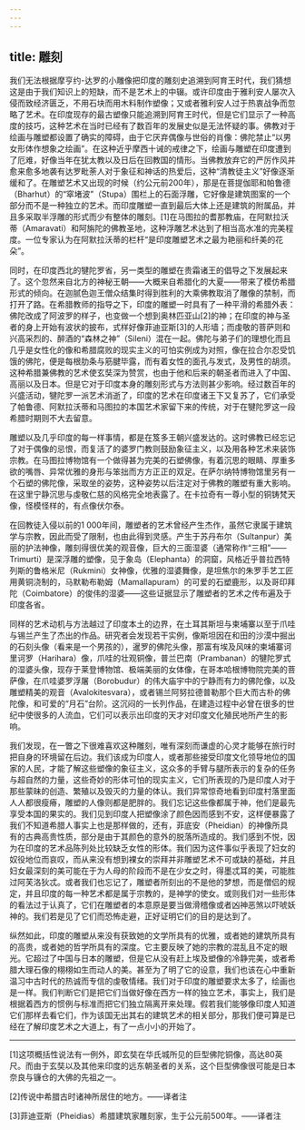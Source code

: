 ```yaml
---
---
---
```

title: 雕刻
---




我们无法根据摩亨约-达罗的小雕像把印度的雕刻史追溯到阿育王时代，我们猜想这是由于我们知识上的短缺，而不是艺术上的中辍。或许印度由于雅利安人屡次入侵而致经济匮乏，不用石块而用木料制作塑像；又或者雅利安人过于热衷战争而忽略了艺术。在印度现存的最古塑像只能追溯到阿育王时代，但是它们显示了一种高度的技巧，这种艺术在当时已经有了数百年的发展史似是无法怀疑的事。佛教对于绘画与雕塑都设置了确实的障碍，由于它厌弃偶像与世俗的肖像：佛陀禁止“以男女形体作想象之绘画”。在这种近乎摩西十诫的戒律之下，绘画与雕塑在印度遭到了厄难，好像当年在犹太教以及日后在回教国的情形。当佛教放弃它的严厉作风并愈来愈多地袭有达罗毗荼人对于象征和神话的热爱后，这种“清教徒主义”好像逐渐缓和了。在雕塑艺术又出现的时候（约公元前200年），那是在菩提伽耶和帕鲁德（Bharhut）的“窣堵波”（Stupa）围栏上的石面浮雕，它好像是建筑图案的一个部分而不是一种独立的艺术。而印度雕塑一直到最后大体上还是建筑的附属品，并且多采取半浮雕的形式而少有整体的雕刻。[1]在马图拉的耆那教庙，在阿默拉沃蒂（Amaravati）和阿旃陀的佛教圣地，这种浮雕艺术达到了相当高水准的完美程度。一位专家认为在阿默拉沃蒂的栏杆“是印度雕塑艺术之最为艳丽和纤美的花朵”。

同时，在印度西北的犍陀罗省，另一类型的雕塑在贵霜诸王的倡导之下发展起来了。这个忽然来自北方的神秘王朝——大概来自希腊化的大夏——带来了模仿希腊形式的倾向。在迦腻色迦王僧众结集时得到胜利的大乘佛教取消了雕像的禁制，而打开了路。在希腊教师的指导之下，印度的雕塑一时具有了一种平滑的希腊外表：佛陀改成了阿波罗的样子，也变做一个想到奥林匹亚山[2]的神；在印度的神与圣者的身上开始有波状的披布，式样好像菲迪亚斯[3]的人形墙；而虔敬的菩萨则和兴高采烈的、醉酒的“森林之神”（Sileni）混在一起。佛陀与弟子们的理想化而且几乎是女性化的像和希腊腐败的现实主义的可怕实例成为对照，像在拉合尔忍受饥饿的佛陀，便是每根肋条与筋腱毕露，而有着女性的面孔与发式，及男性的胡须。这种希腊兼佛教的艺术使玄奘深为赞赏，也由于他和后来的朝圣者而进入了中国、高丽以及日本。但是它对于印度本身的雕刻形式与方法则甚少影响。经过数百年的兴盛活动，犍陀罗一派艺术消逝了，印度的艺术在印度诸王下又复苏了，它们承受了帕鲁德、阿默拉沃蒂和马图拉的本国艺术家留下来的传统，对于在犍陀罗这一段希腊时期则不大去留意。

雕塑以及几乎印度的每一样事情，都是在笈多王朝兴盛发达的。这时佛教已经忘记了对于偶像的忌恨，而复活了的婆罗门教则鼓励象征主义，以及用各种艺术来装饰宗教。在马图拉博物馆有一个做得甚为完美的石塑佛像，有着沉思的眼睛、厚重多欲的嘴唇、异常优雅的身形与笨拙而方方正正的双足。在萨尔纳特博物馆里另有一个石塑的佛陀像，采取坐的姿势，这种姿势以后注定对于佛教的雕塑有重大影响。在这里宁静沉思与虔敬仁慈的风格完全地表露了。在卡拉奇有一尊小型的铜铸梵天像，怪模怪样的，有点像伏尔泰。

在回教徒入侵以前的1 000年间，雕塑者的艺术曾经产生杰作，虽然它隶属于建筑学与宗教，因此而受了限制，也由此得到灵感。产生于苏丹布尔（Sultanpur）美丽的护法神像，雕刻得很优美的观音像，巨大的三面湿婆（通常称作“三相”——Trimurti）是深浮雕的塑像，见于象岛（Elephanta）的洞窟，风格近乎普拉西特列斯的鲁格米尼（Rukmini）女神像，优雅的湿婆舞像，是坦焦尔的朱罗手艺工匠用黄铜浇制的，马默勒布勒姆（Mamallapuram）的可爱的石塑鹿形，以及哥印拜陀（Coimbatore）的俊伟的湿婆——这些证据显示了雕塑者的艺术之传布遍及于印度各省。

同样的艺术动机与方法越过了印度本土的边界，在土耳其斯坦与柬埔寨以至于爪哇与锡兰产生了杰出的作品。研究者会发现若干实例，像斯坦因在和田的沙漠中掘出的石刻头像（看来是一个男孩的），暹罗的佛陀头像，那富有埃及风味的柬埔寨诃里诃罗（Harihara）像，爪哇的壮观铜像，普兰巴南（Prambanan）的犍陀罗式的湿婆头像，现存于莱登博物馆、极端美丽的女体像，在哥本哈根博物院完美的菩萨像，在爪哇婆罗浮屠（Borobudur）的伟大庙宇中的宁静而有力的佛陀像，以及雕塑精美的观音（Avalokitesvara），或者锡兰阿努拉德普勒那个巨大而古朴的佛陀像，和可爱的“月石”台阶。这沉闷的一长列作品，在建造过程中必曾在很多的世纪中使很多的人流血，它们可以表示出印度的天才对印度文化殖民地所产生的影响。

我们发现，在一瞥之下很难喜欢这种雕刻，唯有深刻而谦虚的心灵才能够在旅行时把自身的环境留在后边。我们该成为印度人，或者那些接受印度文化领导地位的国家的人民，才能了解这些塑像的象征主义，这众多的手臂与腿所表示的复杂的任务与超自然的力量，这些奇妙的形体可怕的现实主义，它们所表现的乃是印度人对于那些蒙昧的创造、繁殖以及毁灭的力量的体认。我们异常惊奇地看到印度村落里面人人都很瘦瘠，雕塑的人像则都是肥胖的。我们忘记这些像都属于神，他们是最先享受本国的果实的。我们见到印度人把塑像涂了颜色因而感到不安，这样便暴露了我们不知道希腊人事实上也是那样做的，还有，菲底安（Pheidian）的神像所具有的古典高贵性质，部分是由于其颜色的意外的脱落所造成的。我们感到不悦，因为在印度的艺术品陈列处比较缺乏女性的形体。我们因为这件事似乎表现了妇女的奴役地位而哀叹，而从来没有想到裸女的崇拜并非雕塑艺术不可或缺的基础，并且妇女最深刻的美可能在于为人母的阶段而不是在少女之时，得墨忒耳的美，可能胜过阿芙洛狄忒。或者我们也忘记了，雕塑者所刻出的不是他的梦想，而是僧侣的规定，并且印度的每一种艺术都是属于宗教的，是神学的使女。或则我们对一些形体的看法过于认真了，它们在雕塑者的本意原是要当做滑稽像或者凶神恶煞以吓唬妖神的。我们若是见了它们而恐怖走避，正好证明它们的目的是达到了。

纵然如此，印度的雕塑从来没有获致她的文学所具有的优雅，或者她的建筑所具有的高贵，或者她的哲学所具有的深度。它主要反映了她的宗教的混乱且不定的眼光。它超过了中国与日本的雕塑，但是它从没有赶上埃及塑像的冷静完美，或者希腊大理石像的栩栩如生而动人的美。甚至为了明了它的设意，我们也该在心中重新温习中古时代的热诚而专信的虔敬情绪。我们对于印度的雕塑要求太多了，绘画也是一样。我们判断它们是把它们当做好像在西方一样的独立艺术，事实上，我们是根据着西方的惯例与标准而把它们独立隔离开来处理。假若我们能够像印度人知道它们那样去看它们，作为该国无出其右的建筑艺术的相关部分，那我们便可算是已经在了解印度艺术之大道上，有了一点小小的开始了。



* * *



[1]这项概括性说法有一例外，即玄奘在华氏城所见的巨型佛陀铜像，高达80英尺。而由于玄奘以及其他来印度的远东朝圣者的关系，这个巨型佛像很可能是日本奈良与镰仓的大佛的先祖之一。

[2]传说中希腊古时诸神所居住的地方。——译者注

[3]菲迪亚斯（Pheidias）希腊建筑家雕刻家，生于公元前500年。——译者注